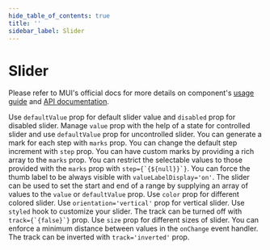 ```yaml
---
hide_table_of_contents: true
title: ''
sidebar_label: Slider
---
```




<h1 className='!m-0'>Slider</h1>

<div className='template-bg-color' />

Please refer to MUI's official docs for more details on component's [usage guide](https://mui.com/material-ui/react-slider/) and [API documentation](https://mui.com/material-ui/api/slider/).

<Grid container spacing={6}>
  <Grid item xs={12} md={6}>
    <CardSnippet
      className='pli-2'
      title='Basic Slider'
      code={SourceCodeSliderBasic}
    >
      <Typography className='mbe-4'>
        Use <code>defaultValue</code> prop for default slider value and <code>disabled</code> prop for disabled slider.
      </Typography>
      <SliderBasic />
    </CardSnippet>
  </Grid>
  <Grid item xs={12} md={6}>
    <CardSnippet
      className='pli-2'
      title='Controlled and Uncontrolled'
      code={SourceCodeSliderControlledUncontrolled}
    >
      <Typography className='mbe-4'>
        Manage <code>value</code> prop with the help of a state for controlled slider and use <code>defaultValue</code> prop for uncontrolled slider.
      </Typography>
      <SliderControlledUncontrolled />
    </CardSnippet>
  </Grid>
  <Grid item xs={12} md={6}>
    <CardSnippet
      className='pli-2'
      title='Discrete Slider'
      code={SourceCodeSliderDiscrete}
    >
      <Typography className='mbe-4'>
        You can generate a mark for each step with <code>marks</code> prop.
      </Typography>
      <SliderDiscrete />
    </CardSnippet>
  </Grid>
  <Grid item xs={12} md={6}>
    <CardSnippet
      className='pli-2'
      title='Small Steps'
      code={SourceCodeSliderSmallSteps}
    >
      <Typography className='mbe-4'>
        You can change the default step increment with <code>step</code> prop.
      </Typography>
      <SliderSmallSteps />
    </CardSnippet>
  </Grid>
  <Grid item xs={12} md={6}>
    <CardSnippet
      className='pli-2'
      title='Custom Marks'
      code={SourceCodeSliderCustomMarks}
    >
      <Typography className='mbe-4'>
        You can have custom marks by providing a rich array to the <code>marks</code> prop.
      </Typography>
      <SliderCustomMarks />
    </CardSnippet>
  </Grid>
  <Grid item xs={12} md={6}>
    <CardSnippet
      className='pli-2'
      title='Restricted Values'
      code={SourceCodeSliderRestrictedValues}
    >
      <Typography className='mbe-4'>
        You can restrict the selectable values to those provided with the <code>marks</code> prop with <code>step={`{${null}}`}</code>.
      </Typography>
      <SliderRestrictedValues />
    </CardSnippet>
  </Grid>
  <Grid item xs={12} md={6}>
    <CardSnippet
      className='pli-2'
      title='Label Always Visible'
      code={SourceCodeSliderLabelAlwaysVisible}
    >
      <Typography className='mbe-9'>
        You can force the thumb label to be always visible with <code>valueLabelDisplay='on'</code>.
      </Typography>
      <SliderLabelAlwaysVisible />
    </CardSnippet>
  </Grid>
  <Grid item xs={12} md={6}>
    <CardSnippet
      className='pli-2'
      title='Range Slider'
      code={SourceCodeSliderRange}
    >
      <Typography className='mbe-4'>
        The slider can be used to set the start and end of a range by supplying
        an array of values to the <code>value</code> or <code>defaultValue</code> prop.
      </Typography>
      <SliderRange />
    </CardSnippet>
  </Grid>
  <Grid item xs={12} md={6}>
    <CardSnippet className='pli-2' title='Colors' code={SourceCodeSliderColors}>
      <Typography className='mbe-4'>
        Use <code>color</code> prop for different colored slider.
      </Typography>
      <SliderColors />
    </CardSnippet>
  </Grid>
  <Grid item xs={12} md={6}>
    <CardSnippet
      className='pli-2'
      title='Vertical Sliders'
      code={SourceCodeSliderVertical}
    >
      <Typography className='mbe-4'>
        Use <code>orientation='vertical'</code> prop for vertical slider.
      </Typography>
      <SliderVertical />
    </CardSnippet>
  </Grid>
  <Grid item xs={12} md={6}>
    <CardSnippet
      className='pli-2'
      title='Customized Slider'
      code={SourceCodeSliderCustomized}
    >
      <Typography className='mbe-6'>
        Use <code>styled</code> hook to customize your slider.
      </Typography>
      <SliderCustomized />
    </CardSnippet>
  </Grid>
  <Grid item xs={12} md={6}>
    <CardSnippet
      className='pli-2'
      title='Removed Track'
      code={SourceCodeSliderRemovedTrack}
    >
      <Typography className='mbe-4'>
        The track can be turned off with <code>track={`{false}`}</code> prop.
      </Typography>
      <SliderRemovedTrack />
    </CardSnippet>
  </Grid>
  <Grid item xs={12} md={6}>
    <CardSnippet className='pli-2' title='Sizes' code={SourceCodeSliderSizes}>
      <Typography className='mbe-4'>
        Use <code>size</code> prop for different sizes of slider.
      </Typography>
      <SliderSizes />
    </CardSnippet>
  </Grid>
  <Grid item xs={12} md={6}>
    <CardSnippet
      className='pli-2'
      title='Minimum Distance'
      code={SourceCodeSliderMinimumDistance}
    >
      <Typography className='mbe-4'>
        You can enforce a minimum distance between values in the <code>onChange</code> event handler.
      </Typography>
      <SliderMinimumDistance />
    </CardSnippet>
  </Grid>
  <Grid item xs={12} md={6}>
    <CardSnippet
      className='pli-2'
      title='Inverted Track'
      code={SourceCodeSliderInvertedTrack}
    >
      <Typography className='mbe-4'>
        The track can be inverted with <code>track='inverted'</code> prop.
      </Typography>
      <SliderInvertedTrack />
    </CardSnippet>
  </Grid>
</Grid>
